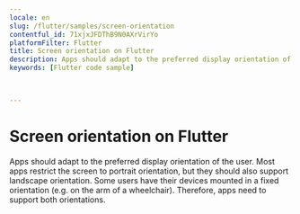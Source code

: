 ```yaml
---
locale: en
slug: /flutter/samples/screen-orientation
contentful_id: 71xjxJFDThB9N0AXrVirYo
platformFilter: Flutter
title: Screen orientation on Flutter
description: Apps should adapt to the preferred display orientation of the user.
keywords: [Flutter code sample]


	
---
```


# Screen orientation on Flutter

Apps should adapt to the preferred display orientation of the user. Most apps restrict the screen to portrait orientation, but they should also support landscape orientation. Some users have their devices mounted in a fixed orientation (e.g. on the arm of a wheelchair). Therefore, apps need to support both orientations.

<CodeSample id="screen-orientation" locale="en" platform="flutter"/>